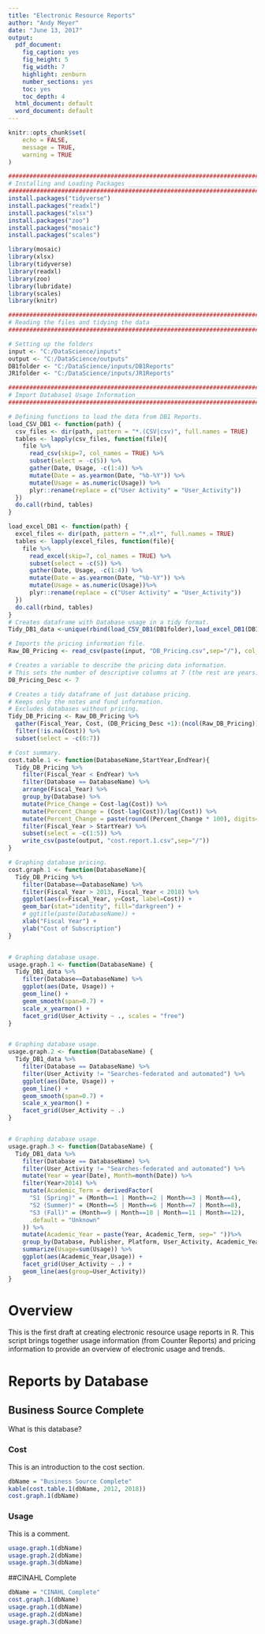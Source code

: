 ```yaml
---
title: "Electronic Resource Reports"
author: "Andy Meyer"
date: "June 13, 2017"
output:
  pdf_document: 
    fig_caption: yes
    fig_height: 5
    fig_width: 7
    highlight: zenburn
    number_sections: yes
    toc: yes
    toc_depth: 4
  html_document: default
  word_document: default
---
```


```r
knitr::opts_chunk$set(
	echo = FALSE,
	message = TRUE,
	warning = TRUE
)
```

```r

###############################################################################
# Installing and Loading Packages _____________________________________________
###############################################################################
install.packages("tidyverse")
install.packages("readxl")
install.packages("xlsx")
install.packages("zoo")
install.packages("mosaic")
install.packages("scales")
```

```r

library(mosaic)
library(xlsx)
library(tidyverse)
library(readxl)
library(zoo)
library(lubridate)
library(scales)
library(knitr)
```

```r

###############################################################################
# Reading the files and tidying the data ______________________________________
###############################################################################

# Setting up the folders
input <- "C:/DataScience/inputs"
output <- "C:/DataScience/outputs"
DB1folder <- "C:/DataScience/inputs/DB1Reports"
JR1folder <- "C:/DataScience/inputs/JR1Reports"

###############################################################################
# Import Database1 Usage Information___________________________________________
###############################################################################

# Defining functions to load the data from DB1 Reports.
load_CSV_DB1 <- function(path) { 
  csv_files <- dir(path, pattern = "*.(CSV|csv)", full.names = TRUE)
  tables <- lapply(csv_files, function(file){
    file %>%
      read_csv(skip=7, col_names = TRUE) %>%
      subset(select = -c(5)) %>%
      gather(Date, Usage, -c(1:4)) %>%
      mutate(Date = as.yearmon(Date, "%b-%Y")) %>%
      mutate(Usage = as.numeric(Usage)) %>%
      plyr::rename(replace = c("User Activity" = "User_Activity"))
  })
  do.call(rbind, tables)
}

load_excel_DB1 <- function(path) { 
  excel_files <- dir(path, pattern = "*.xl*", full.names = TRUE)
  tables <- lapply(excel_files, function(file){
    file %>%
      read_excel(skip=7, col_names = TRUE) %>%
      subset(select = -c(5)) %>%
      gather(Date, Usage, -c(1:4)) %>%
      mutate(Date = as.yearmon(Date, "%b-%Y")) %>%
      mutate(Usage = as.numeric(Usage))%>%
      plyr::rename(replace = c("User Activity" = "User_Activity"))
  })
  do.call(rbind, tables)
}
# Creates dataframe with Database usage in a tidy format.
Tidy_DB1_data <-unique(rbind(load_CSV_DB1(DB1folder),load_excel_DB1(DB1folder)))
```

```r
# Imports the pricing information file.
Raw_DB_Pricing <- read_csv(paste(input, "DB_Pricing.csv",sep="/"), col_names = TRUE)

# Creates a variable to describe the pricing data information. 
# This sets the number of descriptive columns at 7 (the rest are years)
DB_Pricing_Desc <- 7

# Creates a tidy dataframe of just database pricing.
# Keeps only the notes and fund information.
# Excludes databases without pricing.
Tidy_DB_Pricing <- Raw_DB_Pricing %>%
  gather(Fiscal_Year, Cost, (DB_Pricing_Desc +1):(ncol(Raw_DB_Pricing))) %>%
  filter(!is.na(Cost)) %>%
  subset(select = -c(6:7))

```

```r
# Cost summary.
cost.table.1 <- function(DatabaseName,StartYear,EndYear){
  Tidy_DB_Pricing %>%
    filter(Fiscal_Year < EndYear) %>%
    filter(Database == DatabaseName) %>%
    arrange(Fiscal_Year) %>%
    group_by(Database) %>%
    mutate(Price_Change = Cost-lag(Cost)) %>%
    mutate(Percent_Change = (Cost-lag(Cost))/lag(Cost)) %>%
    mutate(Percent_Change = paste(round((Percent_Change * 100), digits=2),"%",sep="")) %>%
    filter(Fiscal_Year > StartYear) %>%
    subset(select = -c(1:5)) %>%
    write_csv(paste(output, "cost.report.1.csv",sep="/"))
}

# Graphing database pricing.
cost.graph.1 <- function(DatabaseName){
  Tidy_DB_Pricing %>%
    filter(Database==DatabaseName) %>%
    filter(Fiscal_Year > 2013, Fiscal_Year < 2018) %>%
    ggplot(aes(x=Fiscal_Year, y=Cost, label=Cost)) +
    geom_bar(stat="identity", fill="darkgreen") +
    # ggtitle(paste(DatabaseName)) +
    xlab("Fiscal Year") +
    ylab("Cost of Subscription")
}


# Graphing database usage.
usage.graph.1 <- function(DatabaseName) {
  Tidy_DB1_data %>%
    filter(Database==DatabaseName) %>%
    ggplot(aes(Date, Usage)) +
    geom_line() +
    geom_smooth(span=0.7) +
    scale_x_yearmon() +
    facet_grid(User_Activity ~ ., scales = "free")
}


# Graphing database usage.
usage.graph.2 <- function(DatabaseName) {
  Tidy_DB1_data %>%
    filter(Database == DatabaseName) %>%
    filter(User_Activity != "Searches-federated and automated") %>%
    ggplot(aes(Date, Usage)) +
    geom_line() +
    geom_smooth(span=0.7) +
    scale_x_yearmon() +
    facet_grid(User_Activity ~ .)
}


# Graphing database usage.
usage.graph.3 <- function(DatabaseName) {
  Tidy_DB1_data %>%
    filter(Database == DatabaseName) %>%
    filter(User_Activity != "Searches-federated and automated") %>%
    mutate(Year = year(Date), Month=month(Date)) %>%
    filter(Year>2014) %>%
    mutate(Academic_Term = derivedFactor(
      "S1 (Spring)" = (Month==1 | Month==2 | Month==3 | Month==4),
      "S2 (Summer)" = (Month==5 | Month==6 | Month==7 | Month==8),
      "S3 (Fall)" = (Month==9 | Month==10 | Month==11 | Month==12),
      .default = "Unknown"
    )) %>%
    mutate(Academic_Year = paste(Year, Academic_Term, sep=" "))%>%
    group_by(Database, Publisher, Platform, User_Activity, Academic_Year) %>%
    summarize(Usage=sum(Usage)) %>%
    ggplot(aes(Academic_Year,Usage)) +
    facet_grid(User_Activity ~ .) + 
    geom_line(aes(group=User_Activity))
}

```

# Overview

This is the first draft at creating electronic resource usage reports in R. This script brings together usage information (from Counter Reports) and pricing information to provide an overview of electronic usage and trends.


\newpage

# Reports by Database
## Business Source Complete
What is this database?

### Cost
This is an introduction to the cost section.
```r
dbName = "Business Source Complete"
kable(cost.table.1(dbName, 2012, 2018))
cost.graph.1(dbName)
```
\newpage

### Usage
This is a comment.
```r
usage.graph.1(dbName)
usage.graph.2(dbName)
usage.graph.3(dbName)
```
\newpage

##CINAHL Complete

```r
dbName = "CINAHL Complete"
cost.graph.1(dbName)
usage.graph.1(dbName)
usage.graph.2(dbName)
usage.graph.3(dbName)
```
